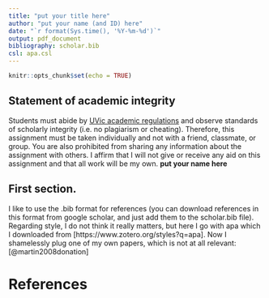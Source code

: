 ```yaml
---
title: "put your title here"
author: "put your name (and ID) here"
date: "`r format(Sys.time(), '%Y-%m-%d')`"
output: pdf_document
bibliography: scholar.bib
csl: apa.csl
---
```


```r
knitr::opts_chunk$set(echo = TRUE)
```

## Statement of academic integrity

Students must abide by  [UVic
  academic regulations](https://www.uvic.ca/calendar/undergrad/index.php#/policy/Sk_0xsM_V?bc=true&bcCurrent=08%20-%20Policy%20on%20Academic%20Integrity&bcGroup=Undergraduate%20Academic%20Regulations&bcItemType=policies)
 and observe standards of scholarly integrity
(i.e. no plagiarism or cheating). Therefore, this assignment must be
taken individually and not with a friend, classmate, or group. You are
also prohibited from sharing any information about the assignment with
others. I affirm that I will not give or receive any aid on this assignment 
and that all work will be my own. **put your name here**

## First section.

I like to use the .bib format for references (you can download references in this format from google scholar, and just add them to the scholar.bib file).
Regarding style, I do not think it really matters, but here I go with apa which I downloaded from [https://www.zotero.org/styles?q=apa]. 
Now I shamelessly plug one of my own papers, which is not at all relevant:  [@martin2008donation]
 
# References
